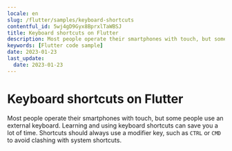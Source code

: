 ```yaml
---
locale: en
slug: /flutter/samples/keyboard-shortcuts
contentful_id: 5wj4gD9Gyx8BprxlTaWBSJ
title: Keyboard shortcuts on Flutter
description: Most people operate their smartphones with touch, but some people use an external keyboard.
keywords: [Flutter code sample]
date: 2023-01-23
last_update:
  date: 2023-01-23
---
```


# Keyboard shortcuts on Flutter

Most people operate their smartphones with touch, but some people use an external keyboard. Learning and using keyboard shortcuts can save you a lot of time. Shortcuts should always use a modifier key, such as `CTRL` or `CMD` to avoid clashing with system shortcuts.

<CodeSample id="keyboard-shortcuts" locale="en" platform="flutter"/>
